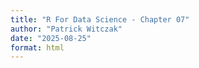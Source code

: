 ```yaml
---
title: "R For Data Science - Chapter 07"
author: "Patrick Witczak"
date: "2025-08-25"
format: html
---
```


